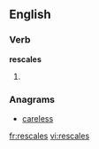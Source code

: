 
==English==

===Verb===
'''rescales'''

# {{third-person singular of|[[rescale]]}}

===Anagrams===
* [[careless#English|careless]]

[[fr:rescales]]
[[vi:rescales]]